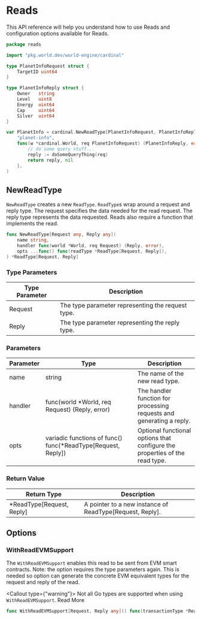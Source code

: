# Reads

This API reference will help you understand how to use Reads and configuration options available for Reads.

```go
package reads

import "pkg.world.dev/world-engine/cardinal"

type PlanetInfoRequest struct {
	TargetID uint64
}

type PlanetInfoReply struct {
	Owner   string
	Level   uint8
	Energy  uint64
	Cap     uint64
	Silver  uint64
}

var PlanetInfo = cardinal.NewReadType[PlanetInfoRequest, PlanetInfoReply](
	"planet-info",
	func(w *cardinal.World, req PlanetInfoRequest) (PlanetInfoReply, error) {
		// do some query stuff...
		reply := doSomeQueryThing(req)
		return reply, nil
	},
)
```

## NewReadType

`NewReadType` creates a new `ReadType`. `ReadType`s wrap around a request and reply type. The request specifies the data needed for the read request. The reply type represents the data requested. Reads also require a function that implements the read.

```go
func NewReadType[Request any, Reply any](
	name string,
	handler func(world *World, req Request) (Reply, error),
	opts ...func() func(readType *ReadType[Request, Reply]),
) *ReadType[Request, Reply]
```

### Type Parameters

| Type Parameter | Description                                     |
|----------------|-------------------------------------------------|
| Request        | The type parameter representing the request type. |
| Reply          | The type parameter representing the reply type.   |

### Parameters

| Parameter   | Type                                          | Description                                                                                        |
|-------------|-----------------------------------------------|----------------------------------------------------------------------------------------------------|
| name        | string                                        | The name of the new read type.                                                                    |
| handler     | func(world *World, req Request) (Reply, error) | The handler function for processing requests and generating a reply.                            |
| opts        | variadic functions of func() func(*ReadType[Request, Reply]) | Optional functional options that configure the properties of the read type.  |


### Return Value

| Return Type             | Description                                                             |
|-------------------------|-------------------------------------------------------------------------|
| *ReadType[Request, Reply] | A pointer to a new instance of ReadType[Request, Reply].                |

## Options

### WithReadEVMSupport

The `WithReadEVMSupport` enables this read to be sent from EVM smart contracts. Note: the option requires the type parameters again. This is needed so option can generate the concrete EVM equivalent types for the request and reply of the read.




<Callout type={"warning"}>
    Not all Go types are supported when using `WithReadEVMSupport`. <Link href="/Cardinal/API-Reference/evm-support">Read More</Link>
</Callout>

```go
func WithReadEVMSupport[Request, Reply any]() func(transactionType *ReadType[Request, Reply])
```

